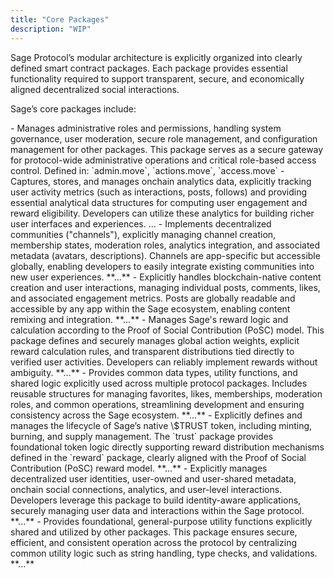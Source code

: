 ```yaml
---
title: "Core Packages"
description: "WIP"
---
```


Sage Protocol’s modular architecture is explicitly organized into clearly defined smart contract packages. Each package provides essential functionality required to support transparent, secure, and economically aligned decentralized social interactions.

Sage’s core packages include:

<Card title="admin">
  - Manages administrative roles and permissions, handling system governance, user moderation, secure role management, and configuration management for other packages. This package serves as a secure gateway for protocol-wide administrative operations and critical role-based access control.

  <Note>
    Defined in: `admin.move`, `actions.move`, `access.move`
  </Note>
</Card>

<Card title="analytics">
  - Captures, stores, and manages onchain analytics data, explicitly tracking user activity metrics (such as interactions, posts, follows) and providing essential analytical data structures for computing user engagement and reward eligibility. Developers can utilize these analytics for building richer user interfaces and experiences.

  <Note>
    ...
  </Note>
</Card>

<Card title="channel">
  - Implements decentralized communities ("channels"), explicitly managing channel creation, membership states, moderation roles, analytics integration, and associated metadata (avatars, descriptions). Channels are app-specific but accessible globally, enabling developers to easily integrate existing communities into new user experiences.

  <Note>
    **...**
  </Note>
</Card>

<Card title="post">
  - Explicitly handles blockchain-native content creation and user interactions, managing individual posts, comments, likes, and associated engagement metrics. Posts are globally readable and accessible by any app within the Sage ecosystem, enabling content remixing and integration.

  <Note>
    **...**
  </Note>
</Card>

<Card title="rewards">
  - Manages Sage's reward logic and calculation according to the Proof of Social Contribution (PoSC) model. This package defines and securely manages global action weights, explicit reward calculation rules, and transparent distributions tied directly to verified user activities. Developers can reliably implement rewards without ambiguity.

  <Note>
    **...**
  </Note>
</Card>

<Card title="shared">
  - Provides common data types, utility functions, and shared logic explicitly used across multiple protocol packages. Includes reusable structures for managing favorites, likes, memberships, moderation roles, and common operations, streamlining development and ensuring consistency across the Sage ecosystem.

  <Note>
    **...**
  </Note>
</Card>

<Card title="trust">
  - Explicitly defines and manages the lifecycle of Sage’s native \$TRUST token, including minting, burning, and supply management. The `trust` package provides foundational token logic directly supporting reward distribution mechanisms defined in the `reward` package, clearly aligned with the Proof of Social Contribution (PoSC) reward model.

  <Note>
    **...**
  </Note>
</Card>

<Card title="user">
  - Explicitly manages decentralized user identities, user-owned and user-shared metadata, onchain social connections, analytics, and user-level interactions. Developers leverage this package to build identity-aware applications, securely managing user data and interactions within the Sage protocol.

  <Note>
    **...**
  </Note>
</Card>

<Card title="utils">
  - Provides foundational, general-purpose utility functions explicitly shared and utilized by other packages. This package ensures secure, efficient, and consistent operation across the protocol by centralizing common utility logic such as string handling, type checks, and validations.

  <Note>
    **...**
  </Note>
</Card>